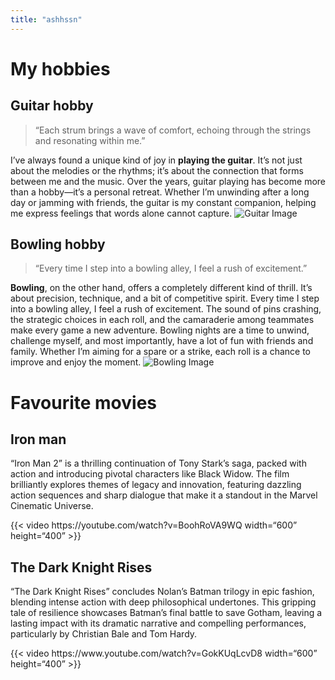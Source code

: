 ```yaml
---
title: "ashhssn"
---
```


# My hobbies


## Guitar hobby

> "Each strum brings a wave of comfort, echoing through the strings and resonating within me."

I've always found a unique kind of joy in **playing the guitar**. It's not just about the melodies or the rhythms; it's about the connection that forms between me and the music. Over the years, guitar playing has become more than a hobby—it's a personal retreat. Whether I'm unwinding after a long day or jamming with friends, the guitar is my constant companion, helping me express feelings that words alone cannot capture.
![Guitar Image](https://t4.ftcdn.net/jpg/06/44/13/39/360_F_644133987_z750vJm95cRNuo9rXG1nsUZQtY22gAVT.jpg)

## Bowling hobby
> "Every time I step into a bowling alley, I feel a rush of excitement."

**Bowling**, on the other hand, offers a completely different kind of thrill. It’s about precision, technique, and a bit of competitive spirit. Every time I step into a bowling alley, I feel a rush of excitement. The sound of pins crashing, the strategic choices in each roll, and the camaraderie among teammates make every game a new adventure. Bowling nights are a time to unwind, challenge myself, and most importantly, have a lot of fun with friends and family. Whether I'm aiming for a spare or a strike, each roll is a chance to improve and enjoy the moment.
![Bowling Image](https://store-images.s-microsoft.com/image/apps.26734.13909272736023506.36118bdc-92dc-4571-9184-086565a1c2dd.57b4fa0d-7dd3-4cfc-8d60-9ec637527958?mode=scale&q=90&h=1080&w=1920)

# Favourite movies

## Iron man
"Iron Man 2" is a thrilling continuation of Tony Stark's saga, packed with action and introducing pivotal characters like Black Widow. The film brilliantly explores themes of legacy and innovation, featuring dazzling action sequences and sharp dialogue that make it a standout in the Marvel Cinematic Universe.

{{< video https://youtube.com/watch?v=BoohRoVA9WQ width="600" height="400" >}}

## The Dark Knight Rises
"The Dark Knight Rises" concludes Nolan's Batman trilogy in epic fashion, blending intense action with deep philosophical undertones. This gripping tale of resilience showcases Batman's final battle to save Gotham, leaving a lasting impact with its dramatic narrative and compelling performances, particularly by Christian Bale and Tom Hardy.

{{< video https://www.youtube.com/watch?v=GokKUqLcvD8 width="600" height="400" >}}






